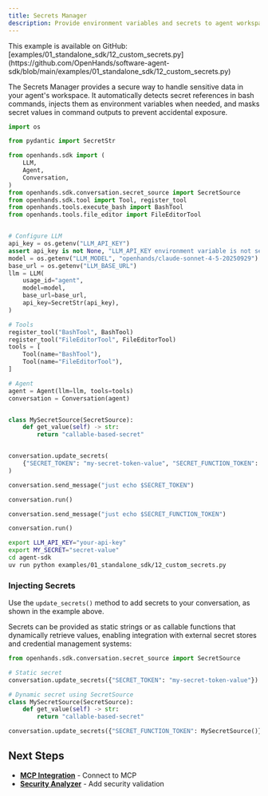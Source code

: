 ```yaml
---
title: Secrets Manager
description: Provide environment variables and secrets to agent workspace securely.
---
```


<Note>
This example is available on GitHub: [examples/01_standalone_sdk/12_custom_secrets.py](https://github.com/OpenHands/software-agent-sdk/blob/main/examples/01_standalone_sdk/12_custom_secrets.py)
</Note>

The Secrets Manager provides a secure way to handle sensitive data in your agent's workspace. It automatically detects secret references in bash commands, injects them as environment variables when needed, and masks secret values in command outputs to prevent accidental exposure.

```python icon="python" expandable examples/01_standalone_sdk/12_custom_secrets.py
import os

from pydantic import SecretStr

from openhands.sdk import (
    LLM,
    Agent,
    Conversation,
)
from openhands.sdk.conversation.secret_source import SecretSource
from openhands.sdk.tool import Tool, register_tool
from openhands.tools.execute_bash import BashTool
from openhands.tools.file_editor import FileEditorTool


# Configure LLM
api_key = os.getenv("LLM_API_KEY")
assert api_key is not None, "LLM_API_KEY environment variable is not set."
model = os.getenv("LLM_MODEL", "openhands/claude-sonnet-4-5-20250929")
base_url = os.getenv("LLM_BASE_URL")
llm = LLM(
    usage_id="agent",
    model=model,
    base_url=base_url,
    api_key=SecretStr(api_key),
)

# Tools
register_tool("BashTool", BashTool)
register_tool("FileEditorTool", FileEditorTool)
tools = [
    Tool(name="BashTool"),
    Tool(name="FileEditorTool"),
]

# Agent
agent = Agent(llm=llm, tools=tools)
conversation = Conversation(agent)


class MySecretSource(SecretSource):
    def get_value(self) -> str:
        return "callable-based-secret"


conversation.update_secrets(
    {"SECRET_TOKEN": "my-secret-token-value", "SECRET_FUNCTION_TOKEN": MySecretSource()}
)

conversation.send_message("just echo $SECRET_TOKEN")

conversation.run()

conversation.send_message("just echo $SECRET_FUNCTION_TOKEN")

conversation.run()
```

```bash Running the Example
export LLM_API_KEY="your-api-key"
export MY_SECRET="secret-value"
cd agent-sdk
uv run python examples/01_standalone_sdk/12_custom_secrets.py
```

### Injecting Secrets

Use the `update_secrets()` method to add secrets to your conversation, as shown in the example above. 


Secrets can be provided as static strings or as callable functions that dynamically retrieve values, enabling integration with external secret stores and credential management systems:

```python highlight={4,11}
from openhands.sdk.conversation.secret_source import SecretSource

# Static secret
conversation.update_secrets({"SECRET_TOKEN": "my-secret-token-value"})

# Dynamic secret using SecretSource
class MySecretSource(SecretSource):
    def get_value(self) -> str:
        return "callable-based-secret"

conversation.update_secrets({"SECRET_FUNCTION_TOKEN": MySecretSource()})
```


## Next Steps

- **[MCP Integration](/sdk/guides/mcp)** - Connect to MCP
- **[Security Analyzer](/sdk/guides/security)** - Add security validation
